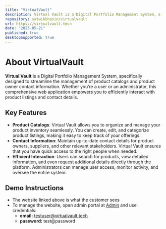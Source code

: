 ```yaml
---
title: "VirtualVault"
description: Virtual Vault is a Digital Portfolio Management System, a comprehensive web application designed to streamline the management of product catalogs and product owner contact information.
repository: satwikbhasin/virtualvault
url: https://virtualvault.tech
date: "2023-05-21"
published: true
desktopSupported: true
---
```


# About VirtualVault

**Virtual Vault** is a Digital Portfolio Management System, specifically designed to streamline the management of product catalogs and product owner contact information. Whether you’re a user or an administrator, this comprehensive web application empowers you to efficiently interact with product listings and contact details.

## Key Features

- **Product Catalogs**: Virtual Vault allows you to organize and manage your product inventory seamlessly. You can create, edit, and categorize product listings, making it easy to keep track of your offerings.
- **Contact Information**: Maintain up-to-date contact details for product owners, suppliers, and other relevant stakeholders. Virtual Vault ensures that you have quick access to the right people when needed.
- **Efficient Interaction**: Users can search for products, view detailed information, and even request additional details directly through the platform. Administrators can manage user access, monitor activity, and oversee the entire system.

## Demo Instructions

- The website linked above is what the customer sees
- To manage the website, open admin portal at [Admin](https://virtualvault.tech/admin) and use credentials:
    - **email:** testuser@virtualvault.tech
    - **password:** test@password